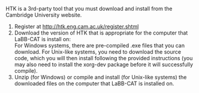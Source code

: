 HTK is a 3rd-party tool that you must download and install from the Cambridge University website.

1. Register at <http://htk.eng.cam.ac.uk/register.shtml>
1. Download the version of HTK that is appropriate for the computer that LaBB-CAT is install on:  
        For Windows systems, there are pre-compiled .exe files that you can download.
        For Unix-like systems, you need to download the source code, which you will then install following the provided instructions (you may also need to install the xorg-dev package before it will successfully compile).
1. Unzip (for Windows) or compile and install (for Unix-like systems) the downloaded files on the computer that LaBB-CAT is installed on.
